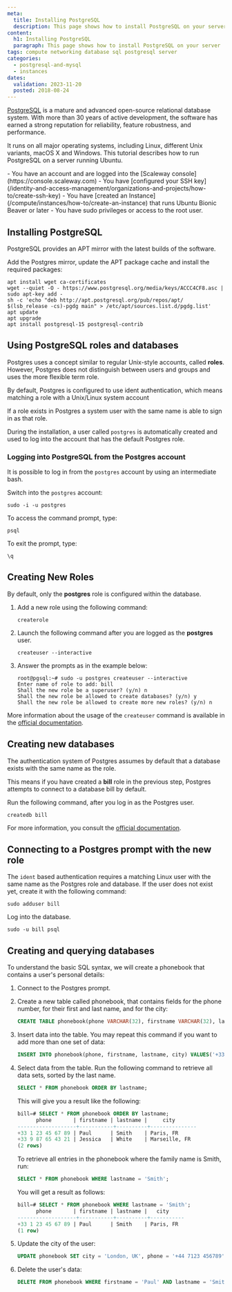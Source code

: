 ```yaml
---
meta:
  title: Installing PostgreSQL
  description: This page shows how to install PostgreSQL on your server
content:
  h1: Installing PostgreSQL
  paragraph: This page shows how to install PostgreSQL on your server
tags: compute networking database sql postgresql server
categories:
  - postgresql-and-mysql
  - instances
dates:
  validation: 2023-11-20
  posted: 2018-08-24
---
```


[PostgreSQL](https://www.postgresql.org/) is a mature and advanced open-source relational database system. With more than 30 years of active development, the software has earned a strong reputation for reliability, feature robustness, and performance.

It runs on all major operating systems, including Linux, different Unix variants, macOS X and Windows. This tutorial describes how to run PostgreSQL on a server running Ubuntu.

<Macro id="requirements" >

<Message type="requirement">
  - You have an account and are logged into the [Scaleway console](https://console.scaleway.com)
  - You have [configured your SSH key](/identity-and-access-management/organizations-and-projects/how-to/create-ssh-key)
  - You have [created an Instance](/compute/instances/how-to/create-an-instance) that runs Ubuntu Bionic Beaver or later
  - You have sudo privileges or access to the root user.
</Message>

## Installing PostgreSQL

PostgreSQL provides an APT mirror with the latest builds of the software.

Add the Postgres mirror, update the APT package cache and install the required packages:

```
apt install wget ca-certificates
wget --quiet -O - https://www.postgresql.org/media/keys/ACCC4CF8.asc | sudo apt-key add -
sh -c 'echo "deb http://apt.postgresql.org/pub/repos/apt/ $(lsb_release -cs)-pgdg main" > /etc/apt/sources.list.d/pgdg.list'
apt update
apt upgrade
apt install postgresql-15 postgresql-contrib
```

## Using PostgreSQL roles and databases

Postgres uses a concept similar to regular Unix-style accounts, called **roles**. However, Postgres does not distinguish between users and groups and uses the more flexible term role.

By default, Postgres is configured to use ident authentication, which means matching a role with a Unix/Linux system account

If a role exists in Postgres a system user with the same name is able to sign in as that role.

During the installation, a user called `postgres` is automatically created and used to log into the account that has the default Postgres role.

### Logging into PostgreSQL from the Postgres account

It is possible to log in from the `postgres` account by using an intermediate bash.

Switch into the `postgres` account:

```
sudo -i -u postgres
```

To access the command prompt, type:

```
psql
```

To exit the prompt, type:

```
\q
```

## Creating New Roles

By default, only the **postgres** role is configured within the database.

1. Add a new role using the following command:
    ```
    createrole
    ```
2. Launch the following command after you are logged as the **postgres** user.
    ```
    createuser --interactive
    ```
3. Answer the prompts as in the example below:
    ```
    root@pgsql:~# sudo -u postgres createuser --interactive
    Enter name of role to add: bill
    Shall the new role be a superuser? (y/n) n
    Shall the new role be allowed to create databases? (y/n) y
    Shall the new role be allowed to create more new roles? (y/n) n
    ```

More information about the usage of the `createuser` command is available in the [official documentation](https://www.postgresql.org/docs/11/static/app-createuser.html).

## Creating new databases

The authentication system of Postgres assumes by default that a database exists with the same name as the role.

This means if you have created a **bill** role in the previous step, Postgres attempts to connect to a database bill by default.

Run the following command, after you log in as the Postgres user.

```
createdb bill
```

For more information, you consult the [official documentation](https://www.postgresql.org/docs/11/static/app-createdb.html).

## Connecting to a Postgres prompt with the new role

The `ident` based authentication requires a matching Linux user with the same name as the Postgres role and database. If the user does not exist yet, create it with the following command:

```
sudo adduser bill
```

Log into the database.

```
sudo -u bill psql
```

## Creating and querying databases

To understand the basic SQL syntax, we will create a phonebook that contains a user's personal details:

1. Connect to the Postgres prompt.
2. Create a new table called phonebook, that contains fields for the phone number, for their first and last name, and for the city:
    ```sql
    CREATE TABLE phonebook(phone VARCHAR(32), firstname VARCHAR(32), lastname VARCHAR(32), city VARCHAR(64));
    ```
3. Insert data into the table. You may repeat this command if you want to add more than one set of data:
    ```sql
    INSERT INTO phonebook(phone, firstname, lastname, city) VALUES('+33 1 23 45 67 89', 'Paul', 'Smith', 'Paris, FR');
    ```
4. Select data from the table. Run the following command to retrieve all data sets, sorted by the last name.
    ```sql
    SELECT * FROM phonebook ORDER BY lastname;
    ```

    This will give you a result like the following:

    ```sql
    bill=# SELECT * FROM phonebook ORDER BY lastname;
          phone       | firstname | lastname |     city
    -------------------+-----------+----------+---------------
    +33 1 23 45 67 89 | Paul      | Smith    | Paris, FR
    +33 9 87 65 43 21 | Jessica   | White    | Marseille, FR
    (2 rows)
    ```

    To retrieve all entries in the phonebook where the family name is Smith, run:

    ```sql
    SELECT * FROM phonebook WHERE lastname = 'Smith';
    ```

    You will get a result as follows:

    ```sql
    bill=# SELECT * FROM phonebook WHERE lastname = 'Smith';
          phone       | firstname | lastname |   city
    -------------------+-----------+----------+-----------
    +33 1 23 45 67 89 | Paul      | Smith    | Paris, FR
    (1 row)
    ```
5. Update the city of the user:
    ```sql
    UPDATE phonebook SET city = 'London, UK', phone = '+44 7123 456789' WHERE firstname = 'Paul' AND lastname = 'Smith';
    ```
6. Delete the user's data:
    ```sql
    DELETE FROM phonebook WHERE firstname = 'Paul' AND lastname = 'Smith';
    ```
